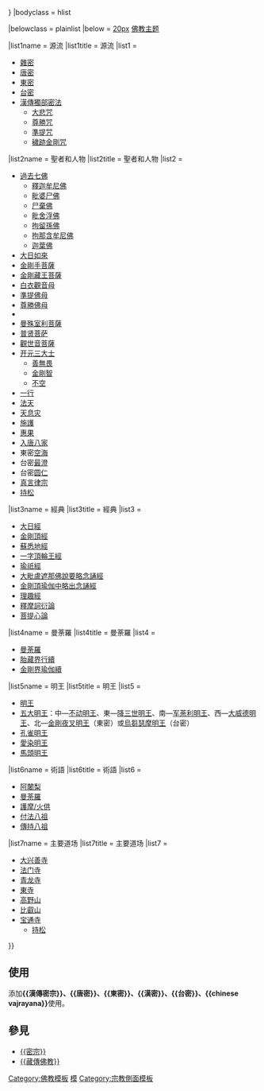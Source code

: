 {{Sidebar with collapsible lists
|name           = 漢傳密宗
|style          = color:black; background:#C5DEB3; border:3px solid #807040; width:18.0em;
|pretitle       = 
|title          = [[唐密|{{Color|#807040|漢傳密宗}}]]
|titlestyle     = color:#807040;
|image          = [[File:Mandala1_detail.jpg|150px|center|胎藏界中台八葉院]]
|listtitlestyle   = color:#C5DEB3; background:#807040;
|expanded   = {{{expanded|{{{1|}}}}}}
|bodyclass = hlist

|belowclass = plainlist
|below =
{{le|佛教大綱|Outline of Buddhism}} [[file:Dharma Wheel.gif|20px]] [[portal:佛教|佛教主题]]


|list1name  = 源流
|list1title = 源流
|list1 = 
*[[雜密]]
*[[唐密]]
*[[真言宗|東密]]
*[[天台宗|台密]]
*[[漢傳獨部密法]]
**[[大悲咒]]
**[[尊勝咒]]
**[[準提咒]]
**[[穢跡金剛|穢跡金剛咒]]

|list2name = 聖者和人物
|list2title = 聖者和人物
|list2 = 
*[[過去七佛]]
**[[释迦牟尼|釋迦牟尼佛]]
**[[毗婆尸佛]]
**[[尸棄佛]]
**[[毗舍婆佛|毗舍浮佛]]
**[[拘留孫佛]]
**[[拘那含佛|拘那含牟尼佛]]
**[[迦葉佛]]
*[[毗卢遮那佛|大日如來]]
* [[金剛手菩薩]]
* [[金剛薩埵|金剛藏王菩薩]]
* [[白衣觀音|白衣觀音母]]
* [[准提菩萨|準提佛母]]
* [[尊勝菩薩|尊勝佛母]]
* {{le|大白傘蓋佛母|Sitatapatra}}
* [[文殊菩萨|曼殊室利菩薩]]
* [[普贤菩萨]]
* [[觀世音菩薩]]
* [[开元三大士]] 
** [[善無畏]]
** [[金剛智]]
** [[不空]]
* [[一行]]
* [[法天]]
* [[天息灾]]
* [[施護]]
* [[惠果]]
*[[入唐八家]]
* 東密[[空海]]
* 台密[[最澄]]
* 台密[[圆仁]]
* [[真言律宗]]{{lj|叡尊|叡尊}}
* [[持松法師|持松]]

|list3name = 經典
|list3title = 經典
|list3 = 
*[[大日經]]
*[[金剛頂經]]
*[[蘇悉地羯羅經|蘇悉地經]]
*[[一字頂輪王經]]
*[[瑜祇經]]
*[[大毗盧遮那佛說要略念誦經]]
*[[金剛頂瑜伽中略出念誦經]]
*[[理趣經]]
*[[釋摩訶衍論]]
*[[菩提心論]]

|list4name = 曼荼羅
|list4title = 曼荼羅
|list4 = 
*[[曼荼羅]]
*[[胎藏界|胎藏界行續]]
*[[金剛界|金剛界瑜伽續]]

|list5name = 明王
|list5title = 明王
|list5 = 
*[[明王]]
*[[五大明王]]：中—[[不动明王]]、東—[[降三世明王]]、南—[[军荼利明王]]、西—[[大威德明王]]、北—[[金剛夜叉明王]]（東密）或[[火首金刚|烏芻瑟摩明王]]（台密）
*[[孔雀明王]]
*[[愛染明王]]
*[[馬頭明王]]

|list6name = 術語
|list6title = 術語
|list6 = 
*[[阿闍梨]]
*[[曼荼羅]]
*[[護摩|護摩/火供]]
*[[真言宗|付法八祖]]
*[[真言宗|傳持八祖]]

|list7name = 主要道场
|list7title = 主要道场
|list7 = 
*[[大兴善寺]]
*[[法门寺]]
*[[青龙寺_(西安市)|青龙寺]]
*[[東寺]]
*[[高野山]]
*[[比叡山]]
*[[宝通寺]]
**[[释持松|持松]]

}}<noinclude>

==使用==
添加'''<nowiki>{{漢傳密宗}}、{{唐密}}、{{東密}}、{{漢密}}、{{台密}}、{{chinese vajrayana}}</nowiki>'''使用。

==參見==
*[[:Template:密宗|<nowiki>{{密宗}}</nowiki>]]
*[[:Template:藏傳佛教|<nowiki>{{藏傳佛教}}</nowiki>]]

[[Category:佛教模板]]
[[Category:汉传密宗|模]]
[[Category:宗教側面模板]]
</noinclude>